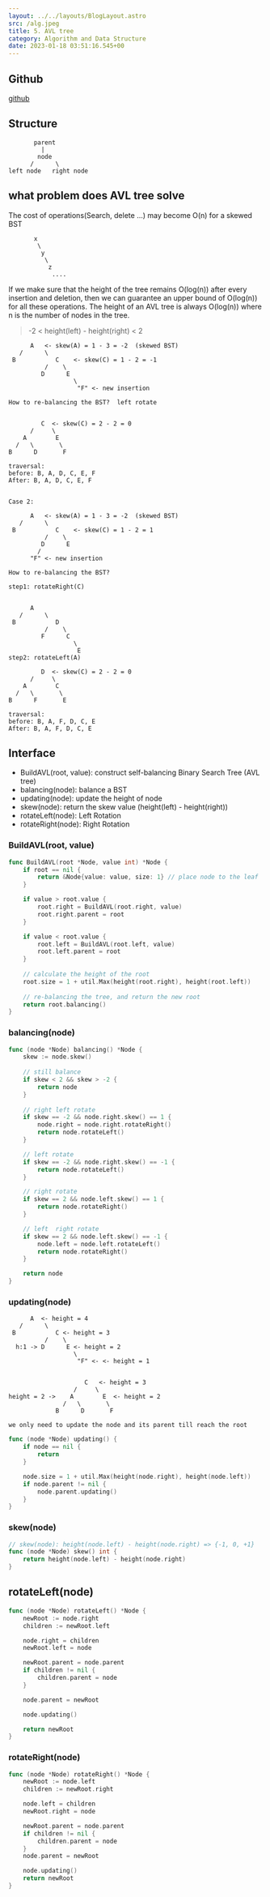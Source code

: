 ```yaml
---
layout: ../../layouts/BlogLayout.astro 
src: /alg.jpeg
title: 5. AVL tree
category: Algorithm and Data Structure 
date: 2023-01-18 03:51:16.545+00 
---
```



## Github
[github](https://github.com/hsingyingli/data-structure-and-algorithm/tree/main/bst/avl.go)

## Structure
```
       parent
         |    
        node
      /      \
left node   right node
```


## what problem does AVL tree solve

The cost of operations(Search, delete ...) may become O(n) for a skewed BST
```
       x
        \
         y
          \ 
           z
            ....
```
If we make sure that the height of the tree remains O(log(n)) after every insertion and deletion, then we can guarantee an upper bound of O(log(n)) for all these operations. The height of an AVL tree is always O(log(n)) where n is the number of nodes in the tree.
>  -2 < height(left) - height(right) < 2

```
      A   <- skew(A) = 1 - 3 = -2  (skewed BST)                   
   /      \ 
 B           C    <- skew(C) = 1 - 2 = -1 
          /    \      
         D      E
                  \
                   "F" <- new insertion
     
How to re-balancing the BST?  left rotate


         C  <- skew(C) = 2 - 2 = 0
      /     \
    A        E
  /   \       \
B      D       F

traversal:
before: B, A, D, C, E, F
After: B, A, D, C, E, F


Case 2:

      A   <- skew(A) = 1 - 3 = -2  (skewed BST)                   
   /      \ 
 B           C    <- skew(C) = 1 - 2 = 1
          /    \      
         D      E
        /            
      "F" <- new insertion
     
How to re-balancing the BST?  

step1: rotateRight(C)


      A
   /      \ 
 B           D  
          /    \      
         F      C
                  \
                   E 
step2: rotateLeft(A)

         D  <- skew(C) = 2 - 2 = 0
      /     \
    A        C
  /   \       \
B      F       E

traversal:
before: B, A, F, D, C, E
After: B, A, F, D, C, E
```



## Interface

* BuildAVL(root, value): construct self-balancing Binary Search Tree (AVL tree)
* balancing(node): balance a BST
* updating(node): update the height of node 
* skew(node): return the skew value (height(left) - height(right))
* rotateLeft(node): Left Rotation
* rotateRight(node): Right Rotation 


### BuildAVL(root, value)

```go
func BuildAVL(root *Node, value int) *Node {
	if root == nil {
		return &Node{value: value, size: 1} // place node to the leaf
	}

	if value > root.value {
		root.right = BuildAVL(root.right, value)
		root.right.parent = root
	}

	if value < root.value {
		root.left = BuildAVL(root.left, value)
		root.left.parent = root
	}
    
    // calculate the height of the root
	root.size = 1 + util.Max(height(root.right), height(root.left))
    
    // re-balancing the tree, and return the new root
	return root.balancing()
}
```

### balancing(node)
```go
func (node *Node) balancing() *Node {
	skew := node.skew()
    
    // still balance
	if skew < 2 && skew > -2 {
		return node
	}
    
	// right left rotate
	if skew == -2 && node.right.skew() == 1 {
		node.right = node.right.rotateRight()
		return node.rotateLeft()
	}

	// left rotate
	if skew == -2 && node.right.skew() == -1 {
		return node.rotateLeft()
	}

	// right rotate
	if skew == 2 && node.left.skew() == 1 {
		return node.rotateRight()
	}

	// left  right rotate
	if skew == 2 && node.left.skew() == -1 {
		node.left = node.left.rotateLeft()
		return node.rotateRight()
	}

	return node
}

```

### updating(node)
```
      A  <- height = 4
   /      \ 
 B           C <- height = 3
          /    \      
  h:1 -> D      E <- height = 2
                  \
                   "F" <- <- height = 1
                   
    
                     C   <- height = 3
                  /     \
height = 2 ->    A        E  <- height = 2
               /   \       \
             B      D       F
    
we only need to update the node and its parent till reach the root

```



```go
func (node *Node) updating() {
	if node == nil {
		return
	}

	node.size = 1 + util.Max(height(node.right), height(node.left))
	if node.parent != nil {
		node.parent.updating()
	}
}

```

### skew(node)

```go
// skew(node): height(node.left) - height(node.right) => {-1, 0, +1}
func (node *Node) skew() int {
	return height(node.left) - height(node.right)
}

```

## rotateLeft(node)

```go
func (node *Node) rotateLeft() *Node {
	newRoot := node.right
	children := newRoot.left

	node.right = children
	newRoot.left = node

	newRoot.parent = node.parent
	if children != nil {
		children.parent = node
	}

	node.parent = newRoot

	node.updating()

	return newRoot
}

```

### rotateRight(node)

```go
func (node *Node) rotateRight() *Node {
	newRoot := node.left
	children := newRoot.right

	node.left = children
	newRoot.right = node

	newRoot.parent = node.parent
	if children != nil {
		children.parent = node
	}
	node.parent = newRoot

	node.updating()
	return newRoot
}

```
